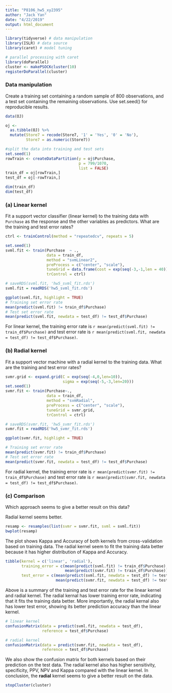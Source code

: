 ```yaml
---
title: "P8106_hw5_xy2395"
author: "Jack Yan"
date: "4/22/2019"
output: html_document
---
```


```r
library(tidyverse) # data manipulation
library(ISLR) # data source
library(caret) # model tuning

# parallel processing with caret
library(doParallel)
cluster <- makePSOCKcluster(10)
registerDoParallel(cluster)
```

### Data manipulation

Create a training set containing a random sample of 800 observations, and a test set containing the remaining observations. Use set.seed() for reproducible results.
```r
data(OJ)

oj <-
  as.tibble(OJ) %>% 
  mutate(Store7 = recode(Store7, '1' = 'Yes', '0' = 'No'),
         Store7 = as.numeric(Store7))

#split the data into training and test sets
set.seed(1)
rowTrain <- createDataPartition(y = oj$Purchase,
                                p = 799/1070,
                                list = FALSE)
train_df = oj[rowTrain,]
test_df = oj[-rowTrain,]

dim(train_df)
dim(test_df)
```

### (a) Linear kernel

Fit a support vector classifier (linear kernel) to the training data with `Purchase` as the response and the other variables as predictors. What are the training and test error rates?
```r
ctrl <- trainControl(method = "repeatedcv", repeats = 5)
```

```r
set.seed(1)
svml.fit <- train(Purchase  ~ ., 
                  data = train_df, 
                  method = "svmLinear2",
                  preProcess = c("center", "scale"),
                  tuneGrid = data.frame(cost = exp(seq(-3,-1,len = 40))),
                  trControl = ctrl)
```

```r
# saveRDS(svml.fit, 'hw5_svml_fit.rds')
svml.fit = readRDS('hw5_svml_fit.rds')
```

```r
ggplot(svml.fit, highlight = TRUE)
# Training set error rate
mean(predict(svml.fit) != train_df$Purchase)
# Test set error rate
mean(predict(svml.fit, newdata = test_df) != test_df$Purchase)
```

For linear kernel, the training error rate is `r mean(predict(svml.fit) != train_df$Purchase)` and test error rate is `r mean(predict(svml.fit, newdata = test_df) != test_df$Purchase)`.

### (b) Radial kernel

Fit a support vector machine with a radial kernel to the training data. What are the training and test error rates?

```r
svmr.grid <- expand.grid(C = exp(seq(-4,0,len=10)),
                         sigma = exp(seq(-5,-3,len=20)))
set.seed(1)             
svmr.fit <- train(Purchase~., 
                  data = train_df,
                  method = "svmRadial",
                  preProcess = c("center", "scale"),
                  tuneGrid = svmr.grid,
                  trControl = ctrl)
```

```r
# saveRDS(svmr.fit, 'hw5_svmr_fit.rds')
svmr.fit = readRDS('hw5_svmr_fit.rds')
```

```r
ggplot(svmr.fit, highlight = TRUE)

# Training set error rate
mean(predict(svmr.fit) != train_df$Purchase)
# Test set error rate
mean(predict(svmr.fit, newdata = test_df) != test_df$Purchase)
```

For radial kernel, the training error rate is `r mean(predict(svmr.fit) != train_df$Purchase)` and test error rate is `r mean(predict(svmr.fit, newdata = test_df) != test_df$Purchase)`.

### (c) Comparison

Which approach seems to give a better result on this data?

Radial kernel seems better.
```r
resamp <- resamples(list(svmr = svmr.fit, svml = svml.fit))
bwplot(resamp)
```

The plot shows Kappa and Accuracy of both kernels from cross-validation based on training data. The radial kernel seem to fit the training data better because it has higher distribution of Kappa and Accuracy.

```r
tibble(kernel = c('linear', 'radial'),
       training_error = c(mean(predict(svml.fit) != train_df$Purchase),
                          mean(predict(svmr.fit) != train_df$Purchase)),
       test_error = c(mean(predict(svml.fit, newdata = test_df) != test_df$Purchase),
                      mean(predict(svmr.fit, newdata = test_df) != test_df$Purchase)))
```

Above is a summary of the training and test error rate for the linear kernel and radial kernel. The radial kernal has lower training error rate, indicating that it fits the training data better. More importantly, the radial kernal also has lower test error, showing its better prediction accuracy than the linear kernel.

```r
# linear kernel
confusionMatrix(data = predict(svml.fit, newdata = test_df), 
                reference = test_df$Purchase)

# radial kernel
confusionMatrix(data = predict(svmr.fit, newdata = test_df), 
                reference = test_df$Purchase)
```

We also show the confusion matrix for both kernels based on their prediction on the test data. The radial kernel also has higher sensitivity, specificity, PPV, NPV and Kappa compared with the linear kernel. In conclusion, the **radial** kernel seems to give a better result on the data.

```r
stopCluster(cluster)
```

